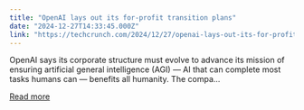 ```yaml
---
title: "OpenAI lays out its for-profit transition plans"
date: "2024-12-27T14:33:45.000Z"
link: "https://techcrunch.com/2024/12/27/openai-lays-out-its-for-profit-transition-plans/"
---
```


OpenAI says its corporate structure must evolve to advance its mission of ensuring artificial general intelligence (AGI) — AI that can complete most tasks humans can — benefits all humanity. The compa...

[Read more](https://techcrunch.com/2024/12/27/openai-lays-out-its-for-profit-transition-plans/)
